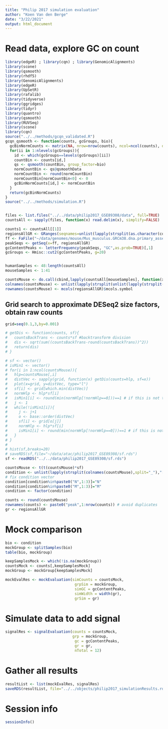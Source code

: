 ```yaml
---
title: "Philip 2017 simulation evaluation"
author: "Koen Van den Berge"
date: "3/22/2021"
output: html_document
---
```


# Read data, explore GC on count

```r
library(edgeR) ; library(cqn) ; library(GenomicAlignments)
library(scone)
library(qsmooth)
library(rhdf5)
library(GenomicAlignments)
library(edgeR)
library(UpSetR)
library(rafalib)
library(tidyverse)
library(ggridges)
library(tidyr)
library(quantro)
library(qsmooth)
library(RUVSeq)
library(scone)
library(cqn)
source("../../methods/gcqn_validated.R")
gcqn_qsmooth <- function(counts, gcGroups, bio){
  gcBinNormCounts <- matrix(NA, nrow=nrow(counts), ncol=ncol(counts), dimnames=list(rownames(counts),colnames(counts)))
  for(ii in 1:nlevels(gcGroups)){
    id <- which(gcGroups==levels(gcGroups)[ii])
    countBin <- counts[id,]
    qs <- qsmooth(countBin, group_factor=bio)
    normCountBin <- qs@qsmoothData
    normCountBin <- round(normCountBin)
    normCountBin[normCountBin<0] <- 0
    gcBinNormCounts[id,] <- normCountBin
  }
  return(gcBinNormCounts)
}
source("../../methods/simulation.R")


files <- list.files("../../data/philip2017_GSE89308/data", full=TRUE)
countsAll <- sapply(files, function(x) read.delim(x), simplify=FALSE)

counts1 <- countsAll[[1]]
regionsAllGR <- GRanges(seqnames=unlist(lapply(strsplit(as.character(counts1$chr),split="chr"), function(x) x[2])), ranges=IRanges(counts1$start, counts1$end), strand="*", mcols=data.frame(symbol=counts1$symbol, counts=counts1$N1))
ff <- FaFile("~/data/genomes/mouse/Mus_musculus.GRCm38.dna.primary_assembly.fa")
peakSeqs <- getSeq(x=ff, regionsAllGR)
gcContentPeaks <- letterFrequency(peakSeqs, "GC",as.prob=TRUE)[,1]
gcGroups <- Hmisc::cut2(gcContentPeaks, g=20)


humanSamples <- 48:length(countsAll)
mouseSamples <- 1:41

countsMouse <- do.call(cbind,lapply(countsAll[mouseSamples], function(x) x[,7]))
colnames(countsMouse) <- unlist(lapply(strsplit(unlist(lapply(strsplit(names(countsAll[mouseSamples]), split="/"),"[[",6)),split="_"), function(x) paste(x[1:3],collapse="_")))
rownames(countsMouse) <- mcols(regionsAllGR)$mcols.symbol
```

## Grid search to approximate DESeq2 size factors, obtain raw counts

```r
grid=seq(0.1,3,by=0.001)

# getDis <- function(counts, sf){
#   countsBackTrans <- counts*sf #backtransform division
#   dis <- sqrt(sum((countsBackTrans-round(countsBackTrans))^2))
#   return(dis)
# }

# sf <- vector()
# isMin1 <- vector()
# for(i in 1:ncol(countsMouse)){
#   hlp=countsMouse[,i]
#   distVec <- sapply(grid, function(x) getDis(counts=hlp, sf=x))
#   plot(x=grid, y=distVec, type="l")
#   sf[i] <- grid[which.min(distVec)]
#   normHlp <- hlp*sf[i]
#   isMin1[i] <- round(min(normHlp[!normHlp==0]))==1 # if this is not true the size factor is incorrect because it was too large/low.
#   j <- 1
#   while(!isMin1[i]){
#     j <- j+1
#     o <- base::order(distVec)
#     sf[i] <- grid[o[j]]
#     normHlp <- hlp*sf[i]
#     isMin1[i] <- round(min(normHlp[!normHlp==0]))==1 # if this is not true the size factor is incorrect because it was too large/low.
#   }
# }
# 
# hist(sf,breaks=20)
# saveRDS(sf,file="~/data/atac/philip2017_GSE89308/sf.rds")
sf <- readRDS("../../data/philip2017_GSE89308/sf.rds")

countsMouse <- t(t(countsMouse)*sf)
condition <- unlist(lapply(strsplit(colnames(countsMouse),split="_"),"[[",3))
# fix condition vector
condition[condition%in%paste0("N",1:3)]="N"
condition[condition%in%paste0("M",1:3)]="M"
condition <- factor(condition)

counts <- round(countsMouse)
rownames(counts) <- paste0("peak",1:nrow(counts)) # avoid duplicates
gr <- regionsAllGR
```


# Mock comparison


```r
bio <- condition
mockGroup <- splitSamples(bio)
table(bio, mockGroup)

keepSamplesMock <- which(!is.na(mockGroup))
countsMock <- counts[,keepSamplesMock]
mockGroup <- mockGroup[keepSamplesMock]

mockEvalRes <- mockEvaluation(simCounts = countsMock,
                               grpSim = mockGroup,
                               simGC = gcContentPeaks,
                               simWidth = width(gr),
                               grSim = gr)
```




# Simulate data to add signal

```r
signalRes <- signalEvaluation(counts = countsMock,
                              grp = mockGroup,
                               gc = gcContentPeaks,
                               gr = gr,
                               nTotal = 12)
```


# Gather all results

```r
resultList <- list(mockEvalRes, signalRes)
saveRDS(resultList, file="../../objects/philip2017_simulationResults.rds")
```


# Session info

```r
sessionInfo()
```

